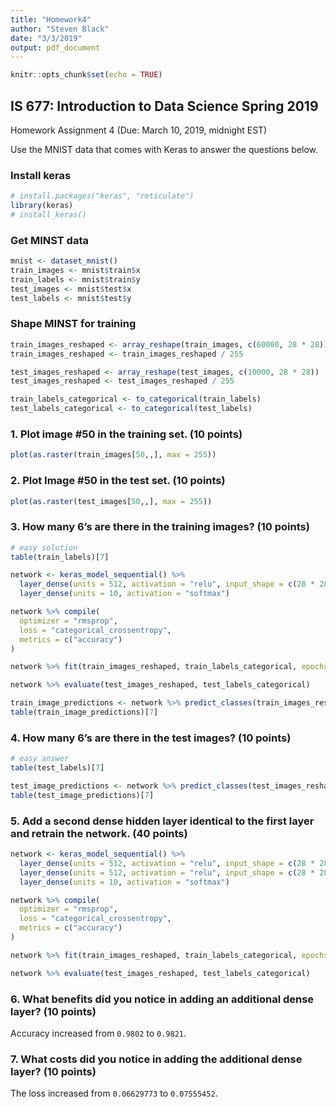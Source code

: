 ```yaml
---
title: "Homework4"
author: "Steven Black"
date: "3/3/2019"
output: pdf_document
---
```


```r
knitr::opts_chunk$set(echo = TRUE)
```

## IS 677: Introduction to Data Science Spring 2019 
Homework Assignment 4  (Due: March 10, 2019, midnight EST) 
 
Use the MNIST data that comes with Keras to answer the questions below. 

### Install keras 
```r
# install.packages("keras", "reticulate")
library(keras)
# install_keras()
```

### Get MINST data 
```r
mnist <- dataset_mnist()
train_images <- mnist$train$x
train_labels <- mnist$train$y
test_images <- mnist$test$x
test_labels <- mnist$test$y
```

### Shape MINST for training 
```r
train_images_reshaped <- array_reshape(train_images, c(60000, 28 * 28))
train_images_reshaped <- train_images_reshaped / 255

test_images_reshaped <- array_reshape(test_images, c(10000, 28 * 28))
test_images_reshaped <- test_images_reshaped / 255

train_labels_categorical <- to_categorical(train_labels)
test_labels_categorical <- to_categorical(test_labels)
```

### 1.	Plot image #50 in the training set. (10 points)
```r
plot(as.raster(train_images[50,,], max = 255))
```

### 2.	Plot Image #50 in the test set. (10 points)
```r
plot(as.raster(test_images[50,,], max = 255))
```


### 3.	How many 6’s are there in the training images? (10 points)

```r
# easy solution 
table(train_labels)[7]
```

```r
network <- keras_model_sequential() %>%
  layer_dense(units = 512, activation = "relu", input_shape = c(28 * 28)) %>%
  layer_dense(units = 10, activation = "softmax")

network %>% compile(
  optimizer = "rmsprop",
  loss = "categorical_crossentropy",
  metrics = c("accuracy")
)

network %>% fit(train_images_reshaped, train_labels_categorical, epochs = 5, batch_size = 128)

network %>% evaluate(test_images_reshaped, test_labels_categorical)
```

```r
train_image_predictions <- network %>% predict_classes(train_images_reshaped)
table(train_image_predictions)[7]
```

### 4.	How many 6’s are there in the test images? (10 points)
```r
# easy answer 
table(test_labels)[7]
```


```r
test_image_predictions <- network %>% predict_classes(test_images_reshaped)
table(test_image_predictions)[7]
```

### 5.	Add a second dense hidden layer identical to the first layer and retrain the network. (40 points)
```r
network <- keras_model_sequential() %>%
  layer_dense(units = 512, activation = "relu", input_shape = c(28 * 28)) %>%
  layer_dense(units = 512, activation = "relu", input_shape = c(28 * 28)) %>%
  layer_dense(units = 10, activation = "softmax")

network %>% compile(
  optimizer = "rmsprop",
  loss = "categorical_crossentropy",
  metrics = c("accuracy")
)

network %>% fit(train_images_reshaped, train_labels_categorical, epochs = 5, batch_size = 128)

network %>% evaluate(test_images_reshaped, test_labels_categorical)
```

### 6.	What benefits did you notice in adding an additional dense layer? (10 points)
Accuracy increased from `0.9802` to `0.9821`. 



### 7.	What costs did you notice in adding the additional dense layer? (10 points)
The loss increased from `0.06629773` to `0.07555452`. 


